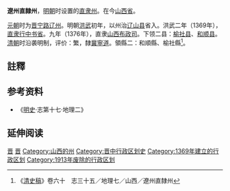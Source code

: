'''遼州直隸州'''，[[明朝|明朝]]时设置的[[直隶州|直隶州]]。在今[[山西省|山西省]]。

[[元朝|元朝]]时为[[晋宁路|晋宁路]][[辽州_(山西)|辽州]]。明朝[[洪武|洪武]]初年，以州治[[辽山县|辽山县]]省入。洪武二年（1369年），[[直隶|直隶]][[行中书省|行中书省]]。九年（1376年），直隶[[山西布政司|山西布政司]]。下领二县：[[榆社县|榆社县]]、[[和顺县|和顺县]]。[[清朝|清朝]]时沿袭明制，评价：繁，隸[[冀寧道|冀寧道]]。領縣二：和順縣、榆社縣<ref>《[[清史稿|清史稿]]》卷六十　志三十五／地理七／山西／遼州直隸州</ref>。

==註釋==
{{Reflist|2}}

== 参考资料 ==
*《[[明史|明史]]·志第十七·地理二》

== 延伸阅读 ==
{{Wikisource further reading}}
{{山西行政区划小作品}}
{{明朝行政区划|nocat}}
{{清朝山西省行政區劃|nocat}}


{{DEFAULTSORT:晉}}
[[Category:明朝直隶州|晋]]
[[Category:清朝直隶州|晋]]
[[Category:山西的州|Category:山西的州]]
[[Category:晋中行政区划史|Category:晋中行政区划史]]
[[Category:1369年建立的行政区划|Category:1369年建立的行政区划]]
[[Category:1913年废除的行政区划|Category:1913年废除的行政区划]]